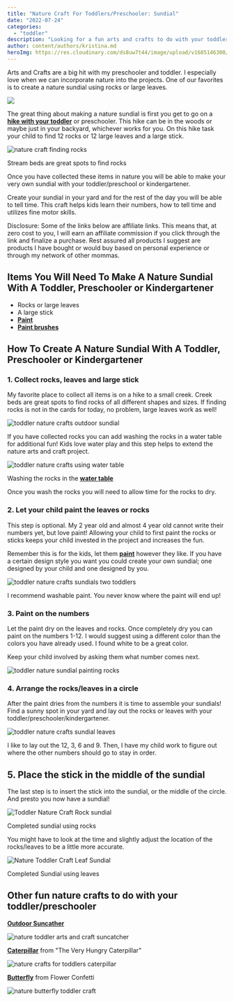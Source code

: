 ```yaml
---
title: "Nature Craft For Toddlers/Preschooler: Sundial"
date: "2022-07-24"
categories: 
  - "toddler"
description: "Looking for a fun arts and crafts to do with your toddler or preschooler? Making a sundial isn't only fun but also educational!"
author: content/authors/kristina.md
heroImg: https://res.cloudinary.com/ds8uw7t44/image/upload/v1685146300/toddler-nature-crafts-sundial-6.jpg
---
```


Arts and Crafts are a big hit with my preschooler and toddler. I especially love when we can incorporate nature into the projects. One of our favorites is to create a nature sundial using rocks or large leaves. 

![](https://res.cloudinary.com/ds8uw7t44/image/upload/v1685146300/toddler-nature-crafts-sundial-6.jpg)

The great thing about making a nature sundial is first you get to go on a **[hike with your toddler](https://allaboutmomma.com/equipment-needed-to-hike-with-your-toddler/)** or preschooler. This hike can be in the woods or maybe just in your backyard, whichever works for you. On this hike task your child to find 12 rocks or 12 large leaves and a large stick.

![nature craft finding rocks](https://res.cloudinary.com/ds8uw7t44/image/upload/v1685146132/camping-activities-for-toddler-dam-building.jpg)

Stream beds are great spots to find rocks

Once you have collected these items in nature you will be able to make your very own sundial with your toddler/preschool or kindergartener. 

Create your sundial in your yard and for the rest of the day you will be able to tell time. This craft helps kids learn their numbers, how to tell time and utilizes fine motor skills.

Disclosure: Some of the links below are affiliate links. This means that, at zero cost to you, I will earn an affiliate commission if you click through the link and finalize a purchase. Rest assured all products I suggest are products I have bought or would buy based on personal experience or through my network of other mommas.

## **Items You Will Need To Make A Nature Sundial With A Toddler, Preschooler or Kindergartener**

- Rocks or large leaves
- A large stick
- **[Paint](https://www.amazon.com/Crayola-Washable-FingerPaints-Stocking-Stuffers/dp/B00MC7WV6K?crid=1LZJ81TY74TYW&keywords=toddler+paint&qid=1658621792&sprefix=toddler+paint%2Caps%2C96&sr=8-10&linkCode=ll1&tag=allaboutmom06-20&linkId=34117553ddddaece567c09edfc73b6c9&language=en_US&ref_=as_li_ss_tl)**
- **[Paint brushes](https://www.amazon.com/dp/B08DKTF7RV?_encoding=UTF8&aaxitk=bf5b87f3f18a8acbb82ebcdece7b6f2c&content-id=amzn1.sym.53aae2ac-0129-49a5-9c09-6530a9e11786%3Aamzn1.sym.53aae2ac-0129-49a5-9c09-6530a9e11786&hsa_cr_id=4797352580201&pd_rd_plhdr=t&pd_rd_r=79b4c1e3-994b-4481-abfa-61e198156c97&pd_rd_w=JYL6t&pd_rd_wg=eFHPo&qid=1658623723&sr=1-1-a094db1c-5033-42c6-82a2-587d01f975e8&linkCode=ll1&tag=allaboutmom06-20&linkId=f427f22ad02fef9fde785547e13d2ea5&language=en_US&ref_=as_li_ss_tl)**

## **How To Create A Nature Sundial With A Toddler, Preschooler or Kindergartener**

### 1\. Collect rocks, leaves and large stick

My favorite place to collect all items is on a hike to a small creek. Creek beds are great spots to find rocks of all different shapes and sizes. If finding rocks is not in the cards for today, no problem, large leaves work as well!

![toddler nature crafts outdoor sundial](https://res.cloudinary.com/ds8uw7t44/image/upload/v1685146313/toddler-nature-crafts-sundial-1.jpg)

If you have collected rocks you can add washing the rocks in a water table for additional fun! Kids love water play and this step helps to extend the nature arts and craft project.

![toddler nature crafts using water table](https://res.cloudinary.com/ds8uw7t44/image/upload/v1685146314/toddler-nature-crafts-sundial-2.jpg)

Washing the rocks in the **[water table](https://www.amazon.com/Step2-Summer-Showers-Splash-Tower/dp/B077ZGZZMB?content-id=amzn1.sym.2a5f038b-cd96-4258-acbe-bf37242e7203%3Aamzn1.sym.2a5f038b-cd96-4258-acbe-bf37242e7203&cv_ct_cx=toddler+water+table&keywords=toddler+water+table&pd_rd_i=B077ZGZZMB&pd_rd_r=05dc0d18-b537-4eac-9380-287f399a6ed6&pd_rd_w=mX575&pd_rd_wg=tzLsn&pf_rd_p=2a5f038b-cd96-4258-acbe-bf37242e7203&pf_rd_r=ZYSW213067XV4WZRA9BF&qid=1658622356&sr=1-4-d25b30cd-f57e-4d0f-847d-6bfabea97685&linkCode=ll1&tag=allaboutmom06-20&linkId=2380ad71dfecde83ea6a62e318065b9a&language=en_US&ref_=as_li_ss_tl)**

<AffiliateLink affiliateSnippet="" button={false} image="" imageURL="//ws-na.amazon-adsystem.com/widgets/q?_encoding=UTF8&ASIN=B077ZGZZMB&Format=_SL160_&ID=AsinImage&MarketPlace=US&ServiceVersion=20070822&WS=1&tag=allaboutmom06-20&language=en_US" linkURL="https://www.amazon.com/Step2-Summer-Showers-Splash-Tower/dp/B077ZGZZMB?content-id=amzn1.sym.2a5f038b-cd96-4258-acbe-bf37242e7203%3Aamzn1.sym.2a5f038b-cd96-4258-acbe-bf37242e7203&cv_ct_cx=toddler+water+table&keywords=toddler+water+table&pd_rd_i=B077ZGZZMB&pd_rd_r=05dc0d18-b537-4eac-9380-287f399a6ed6&pd_rd_w=mX575&pd_rd_wg=tzLsn&pf_rd_p=2a5f038b-cd96-4258-acbe-bf37242e7203&pf_rd_r=ZYSW213067XV4WZRA9BF&qid=1658622356&sr=1-4-d25b30cd-f57e-4d0f-847d-6bfabea97685&linkCode=li2&tag=allaboutmom06-20&linkId=1f872d572205f02252680479499fe691&language=en_US&ref_=as_li_ss_il" />

Once you wash the rocks you will need to allow time for the rocks to dry.

### 2\. Let your child paint the leaves or rocks

This step is optional. My 2 year old and almost 4 year old cannot write their numbers yet, but love paint! Allowing your child to first paint the rocks or sticks keeps your child invested in the project and increases the fun.

<AffiliateLink affiliateSnippet="" button={false} image="" imageURL="//ws-na.amazon-adsystem.com/widgets/q?_encoding=UTF8&ASIN=B00MC7WV6K&Format=_SL160_&ID=AsinImage&MarketPlace=US&ServiceVersion=20070822&WS=1&tag=allaboutmom06-20&language=en_US" linkURL="https://www.amazon.com/Crayola-Washable-FingerPaints-Stocking-Stuffers/dp/B00MC7WV6K?crid=1LZJ81TY74TYW&keywords=toddler+paint&qid=1658621792&sprefix=toddler+paint%2Caps%2C96&sr=8-10&linkCode=li2&tag=allaboutmom06-20&linkId=2dc122f1fa8dd85bf14156731bc78140&language=en_US&ref_=as_li_ss_il" />

Remember this is for the kids, let them **[paint](https://www.amazon.com/Crayola-Washable-FingerPaints-Stocking-Stuffers/dp/B00MC7WV6K?crid=1LZJ81TY74TYW&keywords=toddler+paint&qid=1658621792&sprefix=toddler+paint%2Caps%2C96&sr=8-10&linkCode=ll1&tag=allaboutmom06-20&linkId=34117553ddddaece567c09edfc73b6c9&language=en_US&ref_=as_li_ss_tl)** however they like. If you have a certain design style you want you could create your own sundial; one designed by your child and one designed by you.

![toddler nature crafts sundials two toddlers](https://res.cloudinary.com/ds8uw7t44/image/upload/v1685146314/toddler-nature-crafts-sundial-3.jpg)

I recommend washable paint. You never know where the paint will end up!

### 3\. Paint on the numbers

Let the paint dry on the leaves and rocks. Once completely dry you can paint on the numbers 1-12. I would suggest using a different color than the colors you have already used. I found white to be a great color.

<AffiliateLink affiliateSnippet="" button={false} image="" imageURL="//ws-na.amazon-adsystem.com/widgets/q?_encoding=UTF8&ASIN=B07PPKQZ7B&Format=_SL160_&ID=AsinImage&MarketPlace=US&ServiceVersion=20070822&WS=1&tag=allaboutmom06-20&language=en_US" linkURL="https://www.amazon.com/anezus-Brushes-Bristle-Washable-Acrylic/dp/B07PPKQZ7B?crid=3RFC9WFP7NQFY&keywords=toddler+paint+brushes&qid=1658621898&sprefix=toddler+paint+brushes%2Caps%2C82&sr=8-1-spons&psc=1&spLa=ZW5jcnlwdGVkUXVhbGlmaWVyPUEzRU44RzlKQVFPMVZLJmVuY3J5cHRlZElkPUEwODI3Mzk0SE8yRlJQQ0U0OTkzJmVuY3J5cHRlZEFkSWQ9QTA1OTU1MDRPUVFKUllDRUpJRkQmd2lkZ2V0TmFtZT1zcF9hdGYmYWN0aW9uPWNsaWNrUmVkaXJlY3QmZG9Ob3RMb2dDbGljaz10cnVl&linkCode=li2&tag=allaboutmom06-20&linkId=38bf96ff6dd82510919fc556e9bba99d&language=en_US&ref_=as_li_ss_il" />

Keep your child involved by asking them what number comes next.

![toddler nature sundial painting rocks](https://res.cloudinary.com/ds8uw7t44/image/upload/v1685146315/toddler-nature-crafts-sundial-4.jpg)

### 4\. Arrange the rocks/leaves in a circle

After the paint dries from the numbers it is time to assemble your sundials! Find a sunny spot in your yard and lay out the rocks or leaves with your toddler/preschooler/kindergartener. 

![toddler nature crafts sundial leaves](https://res.cloudinary.com/ds8uw7t44/image/upload/v1685146316/toddler-nature-crafts-sundial-5.jpg)

I like to lay out the 12, 3, 6 and 9. Then, I have my child work to figure out where the other numbers should go to stay in order. 

## 5\. Place the stick in the middle of the sundial

The last step is to insert the stick into the sundial, or the middle of the circle. And presto you now have a sundial!

![Toddler Nature Craft Rock sundial](https://res.cloudinary.com/ds8uw7t44/image/upload/v1685146300/toddler-nature-crafts-sundial-6.jpg)

Completed sundial using rocks

You might have to look at the time and slightly adjust the location of the rocks/leaves to be a little more accurate. 

![Nature Toddler Craft Leaf Sundial](https://res.cloudinary.com/ds8uw7t44/image/upload/v1685146317/toddler-nature-crafts-sundial-7.jpg)

Completed Sundial using leaves

## Other fun nature crafts to do with your toddler/preschooler

**[Outdoor Suncather](https://allaboutmomma.com/nature-craft-for-toddlers-outdoor-suncatcher/)**

![nature toddler arts and craft suncatcher](https://res.cloudinary.com/ds8uw7t44/image/upload/v1685146131/nature-suncatcher-toddler-project-done.jpg)

**[Caterpillar](https://allaboutmomma.com/nature-arts-and-crafts-for-toddlers-preschooler-caterpillar/)** from "The Very Hungry Caterpillar"

![nature crafts for toddlers caterpillar](https://res.cloudinary.com/ds8uw7t44/image/upload/v1685146295/toddler-nature-arts-and-crafts-caterpillar-7.jpg)

**[Butterfly](https://allaboutmomma.com/nature-craft-for-toddlers-preschooler-butterfly/)** from Flower Confetti

![nature butterfly toddler craft](https://res.cloudinary.com/ds8uw7t44/image/upload/v1685146299/toddler-arts-and-crafts-nature-butterfly.jpg)
